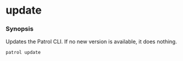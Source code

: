 # update

### Synopsis

Updates the Patrol CLI. If no new version is available, it does nothing.

```bash
patrol update
```
